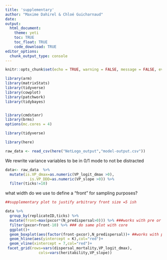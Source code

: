 ```yaml
---
title: 'supplementary'
author: "Maxime Dahirel & Chloé Guicharnaud"
date:
output:
  html_document:
    theme: yeti
    toc: TRUE
    toc_float: TRUE
    code_download: TRUE
editor_options:
  chunk_output_type: console
---
```


```r
knitr::opts_chunk$set(echo = TRUE, warning = FALSE, message = FALSE, eval = FALSE)
```

```r
library(arm)
library(matrixStats)
library(tidyverse)
library(cowplot)
library(patchwork)
library(tidybayes)


library(cmdstanr)
library(brms)
options(mc.cores = 4)

library(tidyverse)

library(here)
```



```r
raw_data <- read_csv(here("NetLogo_output","model-output.csv"))
```

We rewrite variance variables to be in 0/1 mode to not be distracted

```r
data<- raw_data  %>% 
  mutate(is.VP_dmax=as.numeric(VP_logit_dmax >0),
           is.VP_DDD=as.numeric(VP_slope >0)) %>% 
  filter(ticks!=10)
```

what width do we use to define a "front" for sampling purposes?


```r
##supplementary plot to justify arbitrary front size =5 ish

data %>% 
  group_by(replicateID,ticks) %>% 
  mutate(front=max(pxcor*(N_predispersal>0))) %>% ###works with pre or post
  filter(pxcor>front-10) %>% ### do same plot with core
  ggplot()+
  geom_boxplot(aes(factor(front-pxcor),N_predispersal))+ ##works with pre or post
  geom_hline(aes(yintercept = K),col="red")+
  geom_vline(xintercept = 7,col="red")+
 facet_grid(rows=vars(dispersal_mortality,VP_logit_dmax),
               cols=vars(heritability,VP_slope))
```

